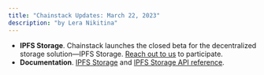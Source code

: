 ```yaml
---
title: "Chainstack Updates: March 22, 2023"
description: "by Lera Nikitina"
---
```

- **IPFS Storage**. Chainstack launches the closed beta for the decentralized storage solution—IPFS Storage. [Reach out to us](/docs/ipfs-storage-introduction) to participate.
- **Documentation**. [IPFS Storage](/docs/work-with-ipfs-storage) and [IPFS Storage API reference](/api-reference/chainstack-platform-api-get-pin-list).
